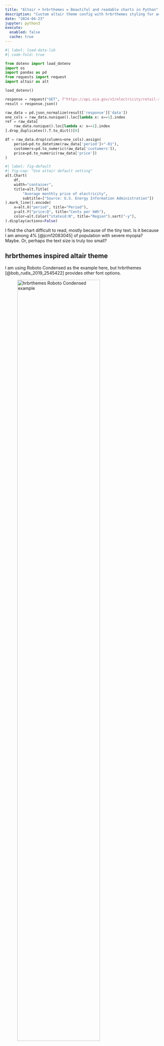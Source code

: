 ```yaml
---
title: "Altair + hrbrthemes = Beautiful and readable charts in Python"
description: "Custom altair theme config with hrbrthemes styling for aesthetic and readability"
date: "2024-04-23"
jupyter: python3
execute: 
  enabled: false
  cache: true
---
```


```python
#| label: load-data-lib
#| code-fold: true

from dotenv import load_dotenv
import os
import pandas as pd
from requests import request
import altair as alt

load_dotenv()

response = request("GET", f"https://api.eia.gov/v2/electricity/retail-sales/data/?api_key={os.getenv('API_KEY_EIA')}&frequency=monthly&data[0]=customers&data[1]=price&facets[sectorid][]=RES&facets[stateid][]=ENC&facets[stateid][]=ESC&facets[stateid][]=MAT&facets[stateid][]=MTN&facets[stateid][]=NEW&facets[stateid][]=PACC&facets[stateid][]=PACN&facets[stateid][]=SAT&start=2020-01&sort[0][column]=period&sort[0][direction]=asc&offset=0&length=5000")
result = response.json()

raw_data = pd.json_normalize(result['response']['data'])
one_cols = raw_data.nunique().loc[lambda x: x==1].index
ref = raw_data[
    raw_data.nunique().loc[lambda x: x==1].index
].drop_duplicates().T.to_dict()[0]

df = raw_data.drop(columns=one_cols).assign(
    period=pd.to_datetime(raw_data['period']+"-01"),
    customers=pd.to_numeric(raw_data['customers']),
    price=pd.to_numeric(raw_data['price'])
)
```

```python
#| label: fig-default
#| fig-cap: "Use altair default setting"
alt.Chart(
    df, 
    width="container",
    title=alt.Title(
        "Average monthly price of electricity", 
        subtitle=["Source: U.S. Energy Information Administration"])
).mark_line().encode(
    x=alt.X("period", title="Period"), 
    y=alt.Y("price:Q", title="Cents per kWh"), 
    color=alt.Color("stateid:N", title="Region").sort("-y"),
).display(actions=False)
```

I find the chart difficult to read, mostly because of the tiny text. Is it because I am among 4% [@jcm12083045] of population with severe myopia? Maybe. Or, perhaps the text size is truly too small?

## hrbrthemes inspired altair theme

I am using Roboto Condensed as the example here, but hrbrthemes [@bob_rudis_2019_2545422] provides other font options. 

![hrbrthemes Roboto Condensed example](https://github.com/hrbrmstr/hrbrthemes/raw/master/man/figures/README-rc-1.png){#fig-rc-example width=80%}

### Adopted features

-   Sufficient spacing around the chart and between elements
-   Chart title: Largest size and bold weight font
-   Chart subtitle: Second largest size and light weight font
-   Axis label: Fontsize comparable to subtitle and normal weight font
-   Axis domain/baseline and ticks: Removed

### Not adopted

-   Axis title alignment
-   Caption: Not available in altair

### FYI

-   The first tick is aligned to the boundary of the axis. The remaining ticks are centered.
-   ggplot2 doesn't always display zero.

## Customising altair

### Loading Google font

I'm using JupyterLab, so I used magic command to load the fonts not available on my system.

```python
#| label: load-font

%%html
<style>
@import url('https://fonts.googleapis.com/css2?family=Roboto+Condensed:ital,wght@0,100..900;1,100..900&display=swap')
</style>
```

### Defining custom theme

It's essentially a function that returns a dictionary of configuration

```python
#| label: theme_ipsum_rc

def theme_ipsum_rc() -> dict:
    font_family = "Roboto Condensed"
    weight_light = 300
    weight_bold = 500
    size_base = 15
    size_sm = 13
    size_xs = 12
    return {
        "config": {
            "font": font_family,
            "padding": 30,
            "title": {
                "fontSize": 22,
                "fontWeight": weight_bold,
                "subtitleFontSize": 17,
                "subtitleFontWeight": weight_light,
                "subtitlePadding": 10,
                "frame": "group",
                "dy": -20,
                "anchor": "start",
            },
            "axis": {
                "labelFontSize": size_base,
                "labelFontWeight": weight_light,
                "titleFontSize": size_xs,
                "titleFontWeight": weight_bold,
                "domain": False,
                "ticks": False,
            },
            "header": {
                "labelFontSize": 18,
                "labelFontWeight": weight_bold,
                "labelAlign": "left",
                "labelAnchor": "start",
                "labelPadding": 20,
                "title": None,
            },
            "legend": {
                "labelFontSize": size_sm,
                "titleFontSize": size_base,
                "titleFontWeight": weight_bold,
                "columnPadding": 13,
                "rowPadding": 8,
                "titlePadding": 10,
            },
            "mark": {
                "fontSize": size_base,
            },
            "view": {"stroke": None},
        }
    }
```

### Registering and using the theme

Calling `alt.themes.enable(theme_name)` affects all charts throughout the session. To only apply it on a single chart, use `with` statement as described in [Changing the Theme](https://altair-viz.github.io/user_guide/customization.html#changing-the-theme).

```python
#| label: fig-styled
#| fig-cap: "Use custom theme. If you're viewing on mobile, it'd look cropped. See @fig-ouput-custom-font for the full chart."

# Register
alt.themes.register("theme_ipsum_rc", theme_ipsum_rc)
# Enable
alt.themes.enable("theme_ipsum_rc")

# Chart
alt.Chart(
    df, 
    width="container",
    title=alt.Title(
        "Average monthly price of electricity", 
        subtitle=["Source: U.S. Energy Information Administration"])
).mark_line().encode(
    x=alt.X("period", title="Period"), 
    y=alt.Y("price:Q", title="Cents per kWh"), 
    color=alt.Color("stateid:N", title="Region").sort("-y"),
).display(renderer="svg", actions=False)
```

### Exporting to PNG

Since the font is not available on my device, saving the chart with `chart.save("output.png")` uses the default system font. Downloading and adding the fonts could probably work, but I am looking for more of a temporary workaround. So here's what I did:

First, I download the fonts from [Google Fonts](https://fonts.google.com/) and unzipped the file. Then I specified the unzipped font directory with [vl_convert](https://github.com/vega/vl-convert).

To install via pip:

``` python
pip install vl-convert-python
```

Once installed, import the package and specify the folder:

```python
#| label: load-font-dir
#| eval: false
import vl_convert
vl_convert.register_font_directory(font_dir='FONT_DIRECTORY')
```

Then save the chart again, and it should use the custom font. See [System font requirements](https://github.com/vega/vl-convert?tab=readme-ov-file#system-font-requirements) for more detail.

::: {#fig-output layout-nrow="2"}
![System font](/posts/images/altair_output_system_font.png){#fig-ouput-system-font}

![Custom font](/posts/images/altair_output_custom_font.png){#fig-ouput-custom-font}

Altair outputs
:::
